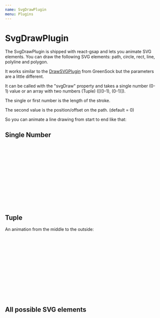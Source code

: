 ```yaml
---
name: SvgDrawPlugin
menu: Plugins
---
```



# SvgDrawPlugin

The SvgDrawPlugin is shipped with react-gsap and lets you animate SVG elements.
You can draw the following SVG elements: path, circle, rect, line, polyline and polygon.

It works similar to the [DrawSVGPlugin](https://greensock.com/drawSVG) from GreenSock but the parameters are a little different.

It can be called with the "svgDraw" property and takes a single number (0-1) value or an array with two numbers (Tuple) ([(0-1), (0-1)]).

The single or first number is the length of the stroke.

The second value is the position/offset on the path. (default = 0)

So you can animate a line drawing from start to end like that:


## Single Number

<Playground>
  <Controls playState={PlayState.stop}>
    <svg
      width="200"
      height="200"
      viewBox="-55 -55 110 110"
      version="1.1"
      xmlns="http://www.w3.org/2000/svg"
    >
      <Tween
        from={{
          svgDraw: 0,
        }}
        to={{
          svgDraw: 1,
        }}
      >
        <circle r="50" stroke="red" strokeWidth="5" fill="transparent" />
      </Tween>
    </svg>
  </Controls>
</Playground>

## Tuple

An animation from the middle to the outside:

<Playground>
  <Controls playState={PlayState.stop}>
    <svg
      width="200"
      height="200"
      viewBox="-55 -55 110 110"
      version="1.1"
      xmlns="http://www.w3.org/2000/svg"
    >
      <Tween
        from={{
          svgDraw: [0, 0.5],
        }}
        to={{
          svgDraw: [1, 0],
        }}
      >
        <circle r="50" stroke="red" strokeWidth="5" fill="transparent" />
      </Tween>
    </svg>
  </Controls>
</Playground>

## All possible SVG elements

<Playground>
  <Controls playState={PlayState.stop}>
    <svg width="200" height="250" version="1.1" xmlns="http://www.w3.org/2000/svg">
      <Tween
        from={{
          svgDraw: 0,
        }}
        to={{
          svgDraw: 1,
        }}
        duration={2}
      >
        <rect
          x="10"
          y="10"
          width="30"
          height="30"
          stroke="black"
          fill="transparent"
          strokeWidth="5"
        />
        <rect
          x="60"
          y="10"
          rx="10"
          ry="10"
          width="30"
          height="30"
          stroke="black"
          fill="transparent"
          strokeWidth="5"
        />
        <circle cx="25" cy="75" r="20" stroke="red" fill="transparent" strokeWidth="5" />
        <ellipse cx="75" cy="75" rx="20" ry="5" stroke="red" fill="transparent" strokeWidth="5" />
        <line x1="10" x2="50" y1="110" y2="150" stroke="orange" strokeWidth="5" />
        <polyline
          points="60 110 65 120 70 115 75 130 80 125 85 140 90 135 95 150 100 145"
          stroke="orange"
          fill="transparent"
          strokeWidth="5"
        />
        <polygon
          points="50 160 55 180 70 180 60 190 65 205 50 195 35 205 40 190 30 180 45 180"
          stroke="green"
          fill="transparent"
          strokeWidth="5"
        />
        <path d="M20,230 Q40,205 50,230 T90,230" fill="none" stroke="blue" strokeWidth="5" />
      </Tween>
    </svg>
  </Controls>
</Playground>

